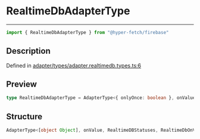 

# RealtimeDbAdapterType

<div class="api-docs__separator" data-reactroot="">

---

</div><div class="api-docs__import" data-reactroot="">

```ts
import { RealtimeDbAdapterType } from "@hyper-fetch/firebase"
```

</div><div class="api-docs__section">

## Description

</div><div class="api-docs__description"><span class="api-docs__do-not-parse">



</span></div><p class="api-docs__definition">

Defined in [adapter/types/adapter.realtimedb.types.ts:6](https://github.com/BetterTyped/hyper-fetch/blob/c3e2c45/packages/adapter-firebase/src/adapter/types/adapter.realtimedb.types.ts#L6)

</p><div class="api-docs__section">

## Preview

</div><div class="api-docs__preview type single">

```ts
type RealtimeDbAdapterType = AdapterType<{ onlyOnce: boolean }, onValue, RealtimeDBStatuses, RealtimeDbOnValueMethodExtra, RealtimeDBQueryParams> | AdapterType<DefaultRealtimeDBAdapterOptions, get, RealtimeDBStatuses, RealtimeDbGetMethodExtra, RealtimeDBQueryParams> | AdapterType<DefaultRealtimeDBAdapterOptions, push, RealtimeDBStatuses, RealtimeDbPushMethodExtra, Record<string, never>> | AdapterType<DefaultRealtimeDBAdapterOptions, set | update | remove, RealtimeDBStatuses, RealtimeDbDefaultExtra, Record<string, never>>;
```

</div><div class="api-docs__section">

## Structure

</div><div class="api-docs__returns">

```ts
AdapterType<[object Object], onValue, RealtimeDBStatuses, RealtimeDbOnValueMethodExtra, RealtimeDBQueryParams> | AdapterType<DefaultRealtimeDBAdapterOptions, get, RealtimeDBStatuses, RealtimeDbGetMethodExtra, RealtimeDBQueryParams> | AdapterType<DefaultRealtimeDBAdapterOptions, push, RealtimeDBStatuses, RealtimeDbPushMethodExtra, Record<string, never>> | AdapterType<DefaultRealtimeDBAdapterOptions, set | update | remove, RealtimeDBStatuses, RealtimeDbDefaultExtra, Record<string, never>>
```

</div>